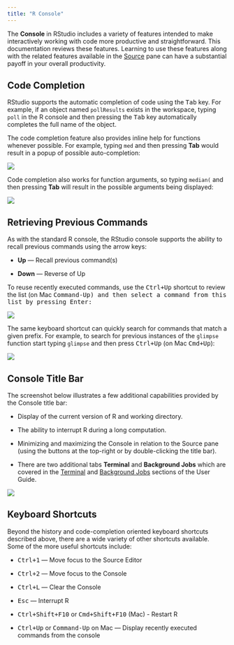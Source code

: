 ```yaml
---
title: "R Console"
---
```


The **Console** in RStudio includes a variety of features intended to make interactively working with code more productive and straightforward. This documentation reviews these features. Learning to use these features along with the related features available in the [Source](execution.html) pane can have a substantial payoff in your overall productivity.

## Code Completion

RStudio supports the automatic completion of code using the <kbd>Tab</kbd> key. For example, if an object named `pollResults` exists in the workspace, typing `poll` in the R console and then pressing the <kbd>Tab</kbd> key automatically completes the full name of the object.

The code completion feature also provides inline help for functions whenever possible. For example, typing `med` and then pressing **Tab** would result in a popup of possible auto-completion:

![](images/console-completion.png){fig-alt="A screenshot of the RStudio console displaying tab-completion of the median function."}

Code completion also works for function arguments, so typing `median(` and then pressing **Tab** will result in the possible arguments being displayed:

![](images/console-completion-args.png){fig-alt="Code completion of variables within the median function, displaying the 'x', 'na.rm' and '...' function arguments."}

## Retrieving Previous Commands

As with the standard R console, the RStudio console supports the ability to recall previous commands using the arrow keys:

-   **Up** --- Recall previous command(s)

-   **Down** --- Reverse of Up

To reuse recently executed commands, use the <kbd>Ctrl+Up</kbd> shortcut to review the list (on Mac <kbd>Command-Up<kbd>) and then select a command from this list by pressing <kbd>Enter</kbd>:

![](images/retrieve-console-commands.png){fig-alt="A screenshot of the history of commands executed in the RStudio console."}

The same keyboard shortcut can quickly search for commands that match a given prefix. For example, to search for previous instances of the `glimpse` function start typing `glimpse` and then press <kbd>Ctrl+Up</kbd>  (on Mac <kbd>Cmd+Up</kbd>):

![](images/previous-commands.png){fig-alt="A screenshot of the R console in RStudio, showing a filtered list of executed commands that match 'glimpse'"}

## Console Title Bar

The screenshot below illustrates a few additional capabilities provided by the Console title bar:

-   Display of the current version of R and working directory.

-   The ability to interrupt R during a long computation.

-   Minimizing and maximizing the Console in relation to the Source pane (using the buttons at the top-right or by double-clicking the title bar).

- There are two additional tabs **Terminal** and **Background Jobs** which are covered in the [Terminal](../tools/terminal.html) and [Background Jobs](../tools/jobs.html) sections of the User Guide.

![](images/console-buttons.png){fig-alt="A screenshot of R console menu bar, showing the red 'stopsign' indicating the ability to stop the currently executed R code"}

## Keyboard Shortcuts

Beyond the history and code-completion oriented keyboard shortcuts described above, there are a wide variety of other shortcuts available. Some of the more useful shortcuts include:

-   <kbd>Ctrl+1</kbd> --- Move focus to the Source Editor

-   <kbd>Ctrl+2</kbd> --- Move focus to the Console

-   <kbd>Ctrl+L</kbd> --- Clear the Console

-   <kbd>Esc</kbd> --- Interrupt R

-   <kbd>Ctrl+Shift+F10</kbd> or <kbd>Cmd+Shift+F10</kbd> (Mac) - Restart R

-   <kbd>Ctrl+Up</kbd> or <kbd>Command-Up</kbd> on Mac --- Display recently executed commands from the console
